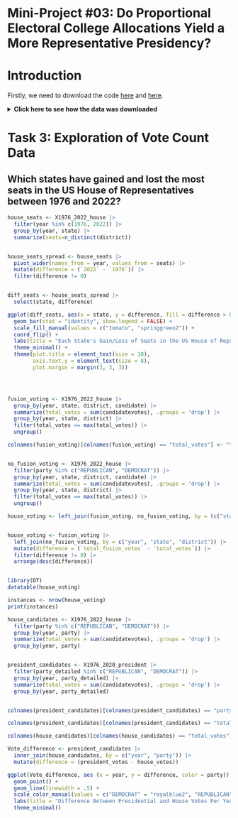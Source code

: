 # Mini-Project #03: Do Proportional Electoral College Allocations Yield a More Representative Presidency?


# Introduction 

Firstly, we need to download the code [here](https://dataverse.harvard.edu/dataset.xhtml?persistentId=doi:10.7910/DVN/IG0UN2) and [here](https://dataverse.harvard.edu/dataset.xhtml?persistentId=doi:10.7910/DVN/42MVDX). 



<details>
  <summary>**Click here to see how the data was downloaded**</summary>
```r
library(tidyverse)
library(readxl)
library(readr)

X1976_2022_house <- read_csv("1976-2022-house.csv")

X1976_2020_president <- read_csv("1976-2020-president.csv")



```
</details>


# Task 3: Exploration of Vote Count Data 

## Which states have gained and lost the most seats in the US House of Representatives between 1976 and 2022?


```r


house_seats <- X1976_2022_house |>
  filter(year %in% c(1976, 2022)) |>
  group_by(year, state) |> 
  summarize(seats=n_distinct(district))


house_seats_spread <- house_seats |>
  pivot_wider(names_from = year, values_from = seats) |>
  mutate(difference = (`2022` - `1976`)) |>
  filter(difference != 0)


diff_seats <- house_seats_spread |>
  select(state, difference)

ggplot(diff_seats, aes(x = state, y = difference, fill = difference > 0)) +
  geom_bar(stat = "identity", show.legend = FALSE) +
  scale_fill_manual(values = c("tomato", "springgreen2")) +
  coord_flip() +
  labs(title = "Each State's Gain/Loss of Seats in the US House of Representatives from 1976 - 2022", x = "State", y = "Difference of Seats") +
  theme_minimal() +
  theme(plot.title = element_text(size = 10),
        axis.text.y = element_text(size = 8),
        plot.margin = margin(3, 3, 3))





```





```r

fusion_voting <- X1976_2022_house |>
  group_by(year, state, district, candidate) |>
  summarize(total_votes = sum(candidatevotes), .groups = 'drop') |>
  group_by(year, state, district) |>
  filter(total_votes == max(total_votes)) |>
  ungroup()

colnames(fusion_voting)[colnames(fusion_voting) == "total_votes"] <- "total_fusion_votes"


no_fusion_voting <- X1976_2022_house |>
  filter(party %in% c("REPUBLICAN", "DEMOCRAT")) |>
  group_by(year, state, district, candidate) |>
  summarize(total_votes = sum(candidatevotes), .groups = 'drop') |>
  group_by(year, state, district) |>
  filter(total_votes == max(total_votes)) |>
  ungroup()

house_voting <- left_join(fusion_voting, no_fusion_voting, by = (c("state","district")))


house_voting <- fusion_voting |>
  left_join(no_fusion_voting, by = c("year", "state", "district")) |>
  mutate(difference = (`total_fusion_votes` - `total_votes`)) |>
  filter(difference != 0) |>
  arrange(desc(difference))


library(DT)
datatable(house_voting) 

instances <- nrow(house_voting)
print(instances)


```





```r

house_candidates <- X1976_2022_house |>
  filter(party %in% c("REPUBLICAN", "DEMOCRAT")) |>
  group_by(year, party) |>
  summarize(total_votes = sum(candidatevotes), .groups = 'drop') |>
  group_by(year, party)


president_candidates <- X1976_2020_president |>
  filter(party_detailed %in% c("REPUBLICAN", "DEMOCRAT")) |>
  group_by(year, party_detailed) |>
  summarize(total_votes = sum(candidatevotes), .groups = 'drop') |>
  group_by(year, party_detailed)


colnames(president_candidates)[colnames(president_candidates) == "party_detailed"] <- "party"

colnames(president_candidates)[colnames(president_candidates) == "total_votes"] <- "president_votes"

colnames(house_candidates)[colnames(house_candidates) == "total_votes"] <- "house_votes"

Vote_difference <- president_candidates |>
  inner_join(house_candidates, by = c("year", "party")) |>
  mutate(difference = (president_votes - house_votes))

ggplot(Vote_difference, aes (x = year, y = difference, color = party)) + 
  geom_point() +
  geom_line(linewidth = .5) + 
  scale_color_manual(values = c("DEMOCRAT" = "royalblue2", "REPUBLICAN" = "firebrick2")) +
  labs(title = "Difference Between Presidential and House Votes Per Year", x = "Year", y = "Difference of Votes (President - House)") +
  theme_minimal()

```
























